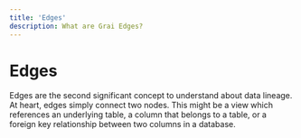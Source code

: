 ```yaml
---
title: 'Edges'
description: What are Grai Edges?
---
```


# Edges

Edges are the second significant concept to understand about data lineage.
At heart, edges simply connect two nodes.
This might be a view which references an underlying table, a column that belongs to a table, or a foreign key relationship between two columns in a database.
